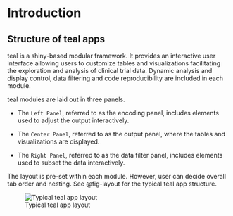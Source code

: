 # Introduction

## Structure of teal apps

teal is a shiny-based modular framework. It provides an interactive user interface allowing users to customize tables and visualizations facilitating the exploration and analysis of clinical trial data. Dynamic analysis and display control, data filtering and code reproducibility are included in each module.

teal modules are laid out in three panels.

-   The `Left Panel`, referred to as the encoding panel, includes elements used to adjust the output interactively.

-   The `Center Panel`, referred to as the output panel, where the tables and visualizations are displayed.

-   The `Right Panel`, referred to as the data filter panel, includes elements used to subset the data interactively.

The layout is pre-set within each module. However, user can decide overall tab order and nesting.
See @fig-layout for the typical teal app structure.

![Typical teal app layout](figures_images/teal_panel_layout.png){#fig:layout fig-alt="Structure of a typical teal app"}

